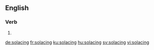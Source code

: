 ==English==

===Verb===
{{head|en|present participle}}

# {{present participle of|solace|lang=en|nocat=1}}

[[de:solacing]]
[[fr:solacing]]
[[ku:solacing]]
[[hu:solacing]]
[[sv:solacing]]
[[vi:solacing]]